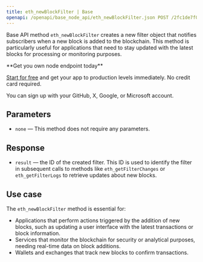 ---
title: eth_newBlockFilter | Base
openapi: /openapi/base_node_api/eth_newBlockFilter.json POST /2fc1de7f08c0465f6a28e3c355e0cb14
---

Base API method `eth_newBlockFilter` creates a new filter object that notifies subscribers when a new block is added to the blockchain. This method is particularly useful for applications that need to stay updated with the latest blocks for processing or monitoring purposes.

<Check>
**Get you own node endpoint today**

[Start for free](https://console.chainstack.com/) and get your app to production levels immediately. No credit card required.

You can sign up with your GitHub, X, Google, or Microsoft account.
</Check>


## Parameters

* `none` — This method does not require any parameters.

## Response

* `result` — the ID of the created filter. This ID is used to identify the filter in subsequent calls to methods like `eth_getFilterChanges` or `eth_getFilterLogs` to retrieve updates about new blocks.

## Use case

The `eth_newBlockFilter` method is essential for:

* Applications that perform actions triggered by the addition of new blocks, such as updating a user interface with the latest transactions or block information.
* Services that monitor the blockchain for security or analytical purposes, needing real-time data on block additions.
* Wallets and exchanges that track new blocks to confirm transactions.
